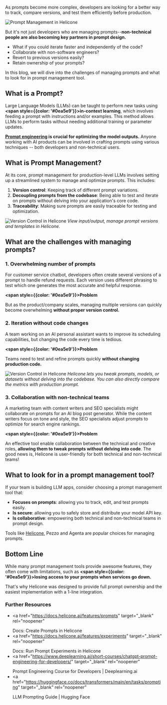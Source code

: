 As prompts become more complex, developers are looking for a better way to track, compare versions, and test them efficiently before production.

![Prompt Management in Helicone](/static/blog/prompt-management/cover.webp)

But it's not just developers who are managing prompts--**non-technical people are also becoming key partners in prompt design.**

- What if you could iterate faster and independently of the code?
- Collaborate with non-software engineers?
- Revert to previous versions easily?
- Retain ownership of your prompts?

In this blog, we will dive into the challenges of managing prompts and what to look for in prompt management tool.

## What is a Prompt?

Large Language Models (LLMs) can be taught to perform new tasks using **<span style={{color: '#0ea5e9'}}>in-context learning</span>**, which involves feeding a prompt with instructions and/or examples. This method allows LLMs to perform tasks without needing additional training or parameter updates.

**<a href="https://www.helicone.ai/blog/prompt-engineering-tools" target="_blank" rel="noopener">Prompt engineering</a> is crucial for optimizing the model outputs.** Anyone working with AI products can be involved in crafting prompts using various techniques -- both developers and non-technical users.

## What is Prompt Management?

At its core, prompt management for production-level LLMs involves setting up a streamlined system to manage and optimize prompts. This includes:

1. **Version control**: Keeping track of different prompt variations.
2. **Decoupling prompts from the codebase**: Being able to test and iterate on prompts without delving into your application's core code.
3. **Traceability**: Making sure prompts are easily traceable for testing and optimization.

![Version Control in Helicone](/static/blog/prompt-management/templating.webp)
_View input/output, manage prompt versions and templates in Helicone._

## What are the challenges with managing prompts?

### 1. Overwhelming number of prompts

For customer service chatbot, developers often create several versions of a prompt to handle refund requests. Each version uses different phrasing to test which one generates the most accurate and helpful response.

**<span style={{color: '#0ea5e9'}}>Problem</span>**

But as the product/company scales, managing multiple versions can quickly become overwhelming **without proper version control.**

### 2. Iteration without code changes

A team working on an AI personal assistant wants to improve its scheduling capabilities, but changing the code every time is tedious.

**<span style={{color: '#0ea5e9'}}>Problem</span>**

Teams need to test and refine prompts quickly **without changing production code.**

![Version Control in Helicone](/static/blog/prompt-management/experiment.webp)
_Helicone lets you tweak prompts, models, or datasets without delving into the codebase. You can also directly compare the metrics with production prompt._

### 3. Collaboration with non-technical teams

A marketing team with content writers and SEO specialists might collaborate on prompts for an AI blog post generator. While the content writers focus on tone and style, the SEO specialists adjust prompts to optimize for search engine rankings.

**<span style={{color: '#0ea5e9'}}>Problem</span>**

An effective tool enable collaboration between the technical and creative roles, **allowing them to tweak prompts without delving into code**. The good news is, Helicone is user-friendly for both technical and non-technical teams!

## What to look for in a prompt management tool?

If your team is building LLM apps, consider choosing a prompt management tool that:

- **Focuses on prompts**: allowing you to track, edit, and test prompts easily.
- **Is secure**: allowing you to safely store and distribute your model API key.
- **Is collaborative**: empowering both technical and non-technical teams in prompt design.

Tools like <a href="https://github.com/Helicone/helicone" target="_blank" rel="noopener">Helicone</a>, Pezzo and Agenta are popular choices for managing prompts.

## Bottom Line

While many prompt management tools provide awesome features, they often come with limitations, such as **<span style={{color: '#0ea5e9'}}>losing access to your prompts when services go down.</span>**

That's why Helicone was designed to provide full prompt ownership and the easiest implementation with a 1-line integration.

### Further Resources

- <a
    href="https://docs.helicone.ai/features/prompts"
    target="_blank"
    rel="noopener"
  >
    Docs: Create Prompts in Helicone
  </a>
- <a
    href="https://docs.helicone.ai/features/experiments"
    target="_blank"
    rel="noopener"
  >
    Docs: Run Prompt Experiments in Helicone
  </a>
- <a
    href="https://www.deeplearning.ai/short-courses/chatgpt-prompt-engineering-for-developers/"
    target="_blank"
    rel="noopener"
  >
    Prompt Engineering Course for Developers | Deeplearning.ai
  </a>
- <a
    href="https://huggingface.co/docs/transformers/main/en/tasks/prompting"
    target="_blank"
    rel="noopener"
  >
    LLM Prompting Guide | Hugging Face
  </a>

<Questions />
